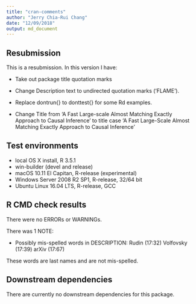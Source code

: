 ```yaml
---
title: "cran-comments"
author: "Jerry Chia-Rui Chang"
date: "12/09/2018"
output: md_document
---
```


## Resubmission

This is a resubmission. In this version I have:

* Take out package title quotation marks 

* Change Description text to undirected quotation marks ('FLAME').

* Replace dontrun{} to donttest{} for some Rd examples.

* Change Title from 'A Fast Large-scale Almost Matching Exactly Approach to Causal Inference' to
title case 'A Fast Large-Scale Almost Matching Exactly Approach to Causal Inference'

## Test environments
* local OS X install, R 3.5.1
* win-builder (devel and release)
* macOS 10.11 El Capitan, R-release (experimental)
* Windows Server 2008 R2 SP1, R-release, 32/64 bit
* Ubuntu Linux 16.04 LTS, R-release, GCC

## R CMD check results
There were no ERRORs or WARNINGs.

There was 1 NOTE:

*  Possibly mis-spelled words in DESCRIPTION:
  Rudin (17:32)
  Volfovsky (17:39)
  arXiv (17:67)
    
  These words are last names and are not mis-spelled.

## Downstream dependencies

There are currently no downstream dependencies for this package.
